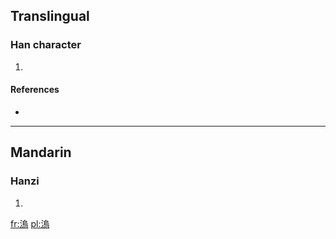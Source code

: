 ==Translingual==

===Han character===
{{Han char|rn=85|rad=水|as=10|sn=13|four=|canj=水竹口火 (EHRF)}}

# {{defn|Han|sort=水10}}

====References====
* {{Han ref|kx=0640.190|dkj=17964|dj=1047.110|hdz=31703.060|uh=6EA9|ud=28329}}

----

==Mandarin==

===Hanzi===
{{cmn-hanzi|pin=[[wù]] ([[wu4]])|wg=wu<sup>4</sup>}}

# {{defn|lang=cmn|sort=水10}}

[[fr:溩]]
[[pl:溩]]